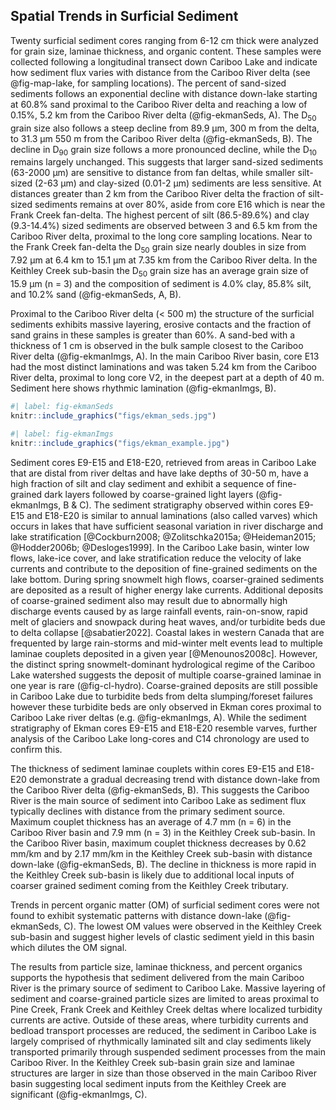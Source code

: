 ## Spatial Trends in Surficial Sediment {#spatial}

Twenty surficial sediment cores ranging from 6-12 cm thick were analyzed for grain size, laminae thickness, and organic content. These samples were collected following a longitudinal transect down Cariboo Lake and indicate how sediment flux varies with distance from the Cariboo River delta (see @fig-map-lake, for sampling locations). The percent of sand-sized sediments follows an exponential decline with distance down-lake starting at 60.8% sand proximal to the Cariboo River delta and reaching a low of 0.15%, 5.2 km from the Cariboo River delta (@fig-ekmanSeds, A). The D~50~ grain size also follows a steep decline from 89.9 µm, 300 m from the delta, to 31.3 µm 550 m from the Cariboo River delta (@fig-ekmanSeds, B). The decline in D~90~ grain size follows a more pronounced decline, while the D~10~ remains largely unchanged. This suggests that larger sand-sized sediments (63-2000 µm) are sensitive to distance from fan deltas, while smaller silt-sized (2-63 µm) and clay-sized (0.01-2 µm) sediments are less sensitive. At distances greater than 2 km from the Cariboo River delta the fraction of silt-sized sediments remains at over 80%, aside from core E16 which is near the Frank Creek fan-delta. The highest percent of silt (86.5-89.6%) and clay (9.3-14.4%) sized sediments are observed between 3 and 6.5 km from the Cariboo River delta, proximal to the long core sampling locations. Near to the Frank Creek fan-delta the D~50~ grain size nearly doubles in size from 7.92 µm at 6.4 km to 15.1 µm at 7.35 km from the Cariboo River delta. In the Keithley Creek sub-basin the D~50~ grain size has an average grain size of 15.9 µm (n = 3) and the composition of sediment is 4.0% clay, 85.8% silt, and 10.2% sand (@fig-ekmanSeds, A, B). 

Proximal to the Cariboo River delta (< 500 m) the structure of the surficial sediments exhibits massive layering, erosive contacts and the fraction of sand grains in these samples is greater than 60%. A sand-bed with a thickness of 1 cm is observed in the bulk sample closest to the Cariboo River delta (@fig-ekmanImgs, A). In the main Cariboo River basin, core E13 had the most distinct laminations and was taken 5.24 km from the Cariboo River delta, proximal to long core V2, in the deepest part at a depth of 40 m. Sediment here shows rhythmic lamination (@fig-ekmanImgs, B).

```r
#| label: fig-ekmanSeds
knitr::include_graphics("figs/ekman_seds.jpg")
```

```r
#| label: fig-ekmanImgs
knitr::include_graphics("figs/ekman_example.jpg")
```

Sediment cores E9-E15 and E18-E20, retrieved from areas in Cariboo Lake that are distal from river deltas and have lake depths of 30-50 m, have a high fraction of silt and clay sediment and exhibit a sequence of fine-grained dark layers followed by coarse-grained light layers (@fig-ekmanImgs, B & C). The sediment stratigraphy observed within cores E9-E15 and E18-E20 is similar to annual laminations (also called varves) which occurs in lakes that have sufficient seasonal variation in river discharge and lake stratification [@Cockburn2008; @Zolitschka2015a; @Heideman2015; @Hodder2006b; @Desloges1999]. In the Cariboo Lake basin, winter low flows, lake-ice cover, and lake stratification reduce the velocity of lake currents and contribute to the deposition of fine-grained sediments on the lake bottom. During spring snowmelt high flows, coarser-grained sediments are deposited as a result of higher energy lake currents. Additional deposits of coarse-grained sediment also may result due to abnormally high discharge events caused by as large rainfall events, rain-on-snow, rapid melt of glaciers and snowpack during heat waves, and/or turbidite beds due to delta collapse [@sabatier2022]. Coastal lakes in western Canada that are frequented by large rain-storms and mid-winter melt events lead to multiple laminae couplets deposited in a given year [@Menounos2008c]. However, the distinct spring snowmelt-dominant hydrological regime of the Cariboo Lake watershed suggests the deposit of multiple coarse-grained laminae in one year is rare (@fig-cl-hydro). Coarse-grained deposits are still possible in Cariboo Lake due to turbidite beds from delta slumping/foreset failures however these turbidite beds are only observed in Ekman cores proximal to Cariboo Lake river deltas (e.g. @fig-ekmanImgs, A). While the sediment stratigraphy of Ekman cores E9-E15 and E18-E20 resemble varves, further analysis of the Cariboo Lake long-cores and C14 chronology are used to confirm this.

The thickness of sediment laminae couplets within cores E9-E15 and E18-E20 demonstrate a gradual decreasing trend with distance down-lake from the Cariboo River delta (@fig-ekmanSeds, B). This suggests the Cariboo River is the main source of sediment into Cariboo Lake as sediment flux typically declines with distance from the primary sediment source. Maximum couplet thickness has an average of 4.7 mm (n = 6) in the Cariboo River basin and 7.9 mm (n = 3) in the Keithley Creek sub-basin. In the Cariboo River basin, maximum couplet thickness decreases by 0.62 mm/km and by 2.17 mm/km in the Keithley Creek sub-basin with distance down-lake (@fig-ekmanSeds, B). The decline in thickness is more rapid in the Keithley Creek sub-basin is likely due to additional local inputs of coarser grained sediment coming from the Keithley Creek tributary. 

Trends in percent organic matter (OM) of surficial sediment cores were not found to exhibit systematic patterns with distance down-lake (@fig-ekmanSeds, C). The lowest OM values were observed in the Keithley Creek sub-basin and suggest higher levels of clastic sediment yield in this basin which dilutes the OM signal. 

The results from particle size, laminae thickness, and percent organics supports the hypothesis that sediment delivered from the main Cariboo River is the primary source of sediment to Cariboo Lake. Massive layering of sediment and coarse-grained particle sizes are limited to areas proximal to Pine Creek, Frank Creek and Keithley Creek deltas where localized turbidity currents are active. Outside of these areas, where turbidity currents and bedload transport processes are reduced, the sediment in Cariboo Lake is largely comprised of rhythmically laminated silt and clay sediments likely transported primarily through suspended sediment processes from the main Cariboo River. In the Keithley Creek sub-basin grain size and laminae structures are larger in size than those observed in the main Cariboo River basin suggesting local sediment inputs from the Keithley Creek are significant (@fig-ekmanImgs, C). 
